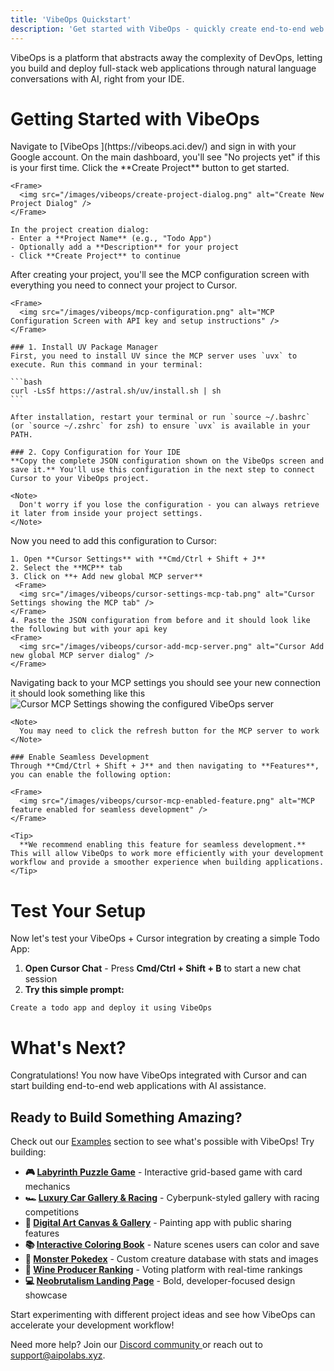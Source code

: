 ```yaml
---
title: 'VibeOps Quickstart'
description: 'Get started with VibeOps - quickly create end-to-end web apps'
---
```


VibeOps is a platform that abstracts away the complexity of DevOps, letting you build and deploy full-stack web applications through natural language conversations with AI, right from your IDE.

# Getting Started with VibeOps

<Steps>
  <Step title="Visit VibeOps Platform">
    Navigate to [VibeOps <Icon icon="up-right-from-square"/>](https://vibeops.aci.dev/) and sign in with your Google account.
    
  </Step>

  <Step title="Create Your First Project">
    On the main dashboard, you'll see "No projects yet" if this is your first time. Click the **Create Project** button to get started.
    
    <Frame>
      <img src="/images/vibeops/create-project-dialog.png" alt="Create New Project Dialog" />
    </Frame>
    
    In the project creation dialog:
    - Enter a **Project Name** (e.g., "Todo App")
    - Optionally add a **Description** for your project
    - Click **Create Project** to continue
  </Step>

  <Step title="Configure MCP (Model Context Protocol)">
    After creating your project, you'll see the MCP configuration screen with everything you need to connect your project to Cursor.
    
    <Frame>
      <img src="/images/vibeops/mcp-configuration.png" alt="MCP Configuration Screen with API key and setup instructions" />
    </Frame>
    
    ### 1. Install UV Package Manager
    First, you need to install UV since the MCP server uses `uvx` to execute. Run this command in your terminal:
    
    ```bash
    curl -LsSf https://astral.sh/uv/install.sh | sh
    ```
    
    After installation, restart your terminal or run `source ~/.bashrc` (or `source ~/.zshrc` for zsh) to ensure `uvx` is available in your PATH.
    
    ### 2. Copy Configuration for Your IDE
    **Copy the complete JSON configuration shown on the VibeOps screen and save it.** You'll use this configuration in the next step to connect Cursor to your VibeOps project.
    
    <Note>
      Don't worry if you lose the configuration - you can always retrieve it later from inside your project settings.
    </Note>
  </Step>

  <Step title="Configure Cursor MCP Integration">
    Now you need to add this configuration to Cursor:
    
    1. Open **Cursor Settings** with **Cmd/Ctrl + Shift + J**
    2. Select the **MCP** tab
    3. Click on **+ Add new global MCP server**
     <Frame>
      <img src="/images/vibeops/cursor-settings-mcp-tab.png" alt="Cursor Settings showing the MCP tab" />
    </Frame> 
    4. Paste the JSON configuration from before and it should look like the following but with your api key
    <Frame>
      <img src="/images/vibeops/cursor-add-mcp-server.png" alt="Cursor Add new global MCP server dialog" />
    </Frame>
  </Step>

  <Step title="Verify the Connection">
    Navigating back to your MCP settings you should see your new connection it should look something like this
    <Frame>
      <img src="/images/vibeops/cursor-mcp-tools.png" alt="Cursor MCP Settings showing the configured VibeOps server" />
    </Frame>
    
    <Note>
      You may need to click the refresh button for the MCP server to work
    </Note>
    
    ### Enable Seamless Development
    Through **Cmd/Ctrl + Shift + J** and then navigating to **Features**, you can enable the following option:
    
    <Frame>
      <img src="/images/vibeops/cursor-mcp-enabled-feature.png" alt="MCP feature enabled for seamless development" />
    </Frame>
    
    <Tip>
      **We recommend enabling this feature for seamless development.** This will allow VibeOps to work more efficiently with your development workflow and provide a smoother experience when building applications.
    </Tip>
  </Step>
</Steps>

# Test Your Setup

Now let's test your VibeOps + Cursor integration by creating a simple Todo App:

1. **Open Cursor Chat** - Press **Cmd/Ctrl + Shift + B** to start a new chat session
2. **Try this simple prompt:**

```
Create a todo app and deploy it using VibeOps
```

# What's Next?

Congratulations! You now have VibeOps integrated with Cursor and can start building end-to-end web applications with AI assistance.

## Ready to Build Something Amazing?

Check out our [Examples](/vibeops-introduction/examples) section to see what's possible with VibeOps! Try building:

- **🎮 [Labyrinth Puzzle Game](https://dd93fc57-bb74-4477-90f9-b4ba4aec1bd.vercel.app/)** - Interactive grid-based game with card mechanics
- **🏎️ [Luxury Car Gallery & Racing](https://daef8895-2a67-4b9b-bbb1-1f2108c765976b5ea9b9-3ab1-aci-vibe-ops.vercel.app/)** - Cyberpunk-styled gallery with racing competitions
- **🎨 [Digital Art Canvas & Gallery](https://c7712962-a1a4-4ad9-8e0e-53a9758b68e8a7f0fcbc-17f2-aci-vibe-ops.vercel.app/)** - Painting app with public sharing features
- **📚 [Interactive Coloring Book](https://c7712962-a1a4-4ad9-8e0e-53a9758b68e8a22-git-716038-aci-vibe-ops.vercel.app/)** - Nature scenes users can color and save
- **👾 [Monster Pokedex](https://c7712962-a1a4-4ad9-8e0e-53a9758b68e8d36-git-b1d309-aci-vibe-ops.vercel.app/)** - Custom creature database with stats and images
- **🍷 [Wine Producer Ranking](https://c7712962-a1a4-4ad9-8e0e-53a9758b68e.vercel.app/)** - Voting platform with real-time rankings
- **💻 [Neobrutalism Landing Page](https://0e68f5af-fc13-4058-9544-3c42e910f98e4f6-git-0e883c-aci-vibe-ops.vercel.app)** - Bold, developer-focused design showcase

Start experimenting with different project ideas and see how VibeOps can accelerate your development workflow!

Need more help? Join our [Discord community <Icon icon="discord"/>](https://discord.gg/nnqFSzq2ne) or reach out to [support@aipolabs.xyz](mailto:support@aipolabs.xyz). 